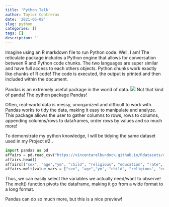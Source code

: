 ```yaml
---
title: 'Python Talk'
author: Taylor Contreras
date: '2021-05-08'
slug: python
categories: []
tags: []
description: ''
---
```

Imagine using an R markdown file to run Python code. Well, I am! The reticulate package includes a Python engine that allows for conversation between R and Python code chunks. The two languages are super similar and have full access to each others objects. Python chunks work exactly like chunks of R code! The code is executed, the output is printed and then included within the document. 

Pandas is an extremely useful package in the world of data. 
![](/post/2021-05-05-python_files/panda.png)
Not that kind of panda! The python package Pandas!

Often, real-world data is messy, unorganized and difficult to work with. Pandas works to tidy the data, making it easy to manipulate and analyze. This package allows the user to gather columns to rows, rows to columns, appending columns/rows to dataframes, order rows by values and so much more! 

To demonstrate my python knowledge, I will be tidying the same dataset used in my Project #2.. 

```python
import pandas as pd
affairs = pd.read_csv("https://vincentarelbundock.github.io/Rdatasets/csv/Ecdat/Fair.csv")
affairs.head()
affairs[["sex", "age","ym", "child", "religious", "education", "rate", "nbaffairs"]].head()
affairs.melt(value_vars = ["sex", "age","ym", "child", "religious", "education", "rate", "nbaffairs"])
```

Thus, we can easily select the variables we actually need/want to observe! The melt() function pivots the dataframe, making it go from a wide format to a long format.

Pandas can do so much more, but this is a nice preview! 